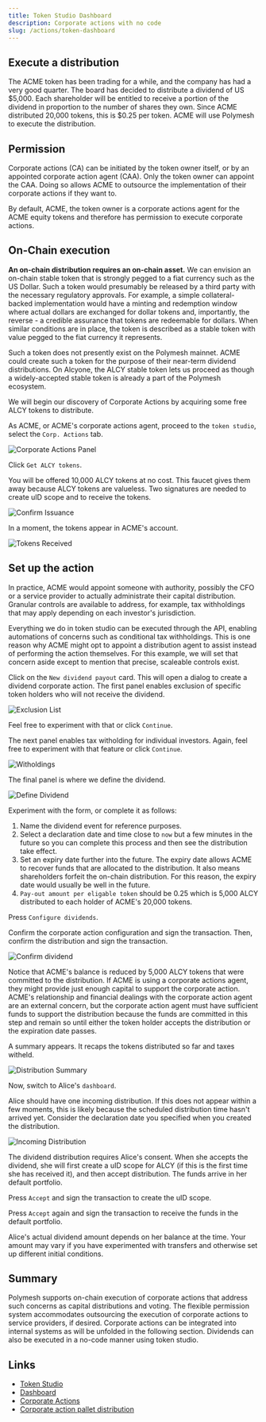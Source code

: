 ```yaml
---
title: Token Studio Dashboard
description: Corporate actions with no code
slug: /actions/token-dashboard
---
```



## Execute a distribution

The ACME token has been trading for a while, and the company has had a very good quarter. The board has decided to distribute a dividend of US \$5,000. Each shareholder will be entitled to receive a portion of the dividend in proportion to the number of shares they own. Since ACME distributed 20,000 tokens, this is \$0.25 per token. ACME will use Polymesh to execute the distribution.

## Permission

Corporate actions (CA) can be initiated by the token owner itself, or by an appointed corporate action agent (CAA). Only the token owner can appoint the CAA. Doing so allows ACME to outsource the implementation of their corporate actions if they want to.

By default, ACME, the token owner is a corporate actions agent for the ACME equity tokens and therefore has permission to execute corporate actions.

## On-Chain execution

**An on-chain distribution requires an on-chain asset.** We can envision an on-chain stable token that is strongly pegged to a fiat currency such as the US Dollar. Such a token would presumably be released by a third party with the necessary regulatory approvals. For example, a simple collateral-backed implementation would have a minting and redemption window where actual dollars are exchanged for dollar tokens and, importantly, the reverse - a credible assurance that tokens are redeemable for dollars. When similar conditions are in place, the token is described as a stable token with value pegged to the fiat currency it represents. 

Such a token does not presently exist on the Polymesh mainnet. ACME could create such a token for the purpose of their near-term dividend distributions. On Alcyone, the ALCY stable token lets us proceed as though a widely-accepted stable token is already a part of the Polymesh ecosystem. 

We will begin our discovery of Corporate Actions by acquiring some free ALCY tokens to distribute. 

As ACME, or ACME's corporate actions agent, proceed to the `token studio`, select the `Corp. Actions` tab. 

![Corporate Actions Panel](./images/01-corp_actions_panel.png)

Click `Get ALCY tokens`.

You will be offered 10,000 ALCY tokens at no cost. This faucet gives them away because ALCY tokens are valueless. Two signatures are needed to create uID scope and to receive the tokens. 

![Confirm Issuance](./images/02-confirm_issue.png)

In a moment, the tokens appear in ACME's account. 

![Tokens Received](./images/03-tokens_received.png)

## Set up the action

In practice, ACME would appoint someone with authority, possibly the CFO or a service provider to actually administrate their capital distribution. Granular controls are available to address, for example, tax withholdings that may apply depending on each investor's jurisdiction. 

<HighlightBox type="info">

Everything we do in token studio can be executed through the API, enabling automations of concerns such as conditional tax withholdings. This is one reason why ACME might opt to appoint a distribution agent to assist instead of performing the action themselves. For this example, we will set that concern aside except to mention that precise, scaleable controls exist. 

</HighlightBox>

Click on the `New dividend payout` card. This will open a dialog to create a dividend corporate action. The first panel enables exclusion of specific token holders who will not receive the dividend. 

![Exclusion List](./images/04-exclusion_list.png)

Feel free to experiment with that or click `Continue`. 

The next panel enables tax witholding for individual investors. Again, feel free to experiment with that feature or click `Continue`. 

![Witholdings](./images/05-witholdings.png)

The final panel is where we define the dividend. 

![Define Dividend](./images/55-define.png)

Experiment with the form, or complete it as follows:

1. Name the dividend event for reference purposes.
2. Select a declaration date and time close to `now` but a few minutes in the future so you can complete this process and then see the distribution take effect.
3. Set an expiry date further into the future. The expiry date allows ACME to recover funds that are allocated to the distribution. It also means shareholders forfeit the on-chain distribution. For this reason, the expiry date would usually be well in the future. 
4. `Pay-out amount per eligable token` should be 0.25 which is 5,000 ALCY distributed to each holder of ACME's 20,000 tokens. 

Press `Configure dividends`.

Confirm the corporate action configuration and sign the transaction. Then, confirm the distribution and sign the transaction. 

![Confirm dividend](./images/06-confirm_pay-out.png)

Notice that ACME's balance is reduced by 5,000 ALCY tokens that were committed to the distribution. If ACME is using a corporate actions agent, they might provide just enough capital to support the corporate action. ACME's relationship and financial dealings with the corporate action agent are an external concern, but the corporate action agent must have sufficient funds to support the distribution because the funds are committed in this step and remain so until either the token holder accepts the distribution or the expiration date passes. 

A summary appears. It recaps the tokens distributed so far and taxes witheld. 

![Distribution Summary](./images/07-summary.png)

Now, switch to Alice's `dashboard`. 

Alice should have one incoming distribution. If this does not appear within a few moments, this is likely because the scheduled distribution time hasn't arrived yet. Consider the declaration date you specified when you created the distribution. 

![Incoming Distribution](./images/08-incoming.png)

The dividend distribution requires Alice's consent. When she accepts the dividend, she will first create a uID scope for ALCY (if this is the first time she has received it), and then accept distribution. The funds arrive in her default portfolio. 

Press `Accept` and sign the transaction to create the uID scope. 

Press `Accept` again and sign the transaction to receive the funds in the default portfolio. 

<HighlightBox type="info">

Alice's actual dividend amount depends on her balance at the time. Your amount may vary if you have experimented with transfers and otherwise set up different initial conditions.

</HighlightBox>

## Summary

Polymesh supports on-chain execution of corporate actions that address such concerns as capital distributions and voting. The flexible permission system accommodates outsourcing the execution of corporate actions to service providers, if desired. Corporate actions can be integrated into internal systems as will be unfolded in the following section. Dividends can also be executed in a no-code manner using token studio.

## Links

* [Token Studio](https://tokenstudio.polymesh.live)
* [Dashboard](https://dashboard.polymesh.live)
* [Corporate Actions](/polymesh-docs/primitives/corporate-actions/)
* [Corporate action pallet distribution](https://docs.polymesh.live/pallet_corporate_actions/distribution/index.html)
